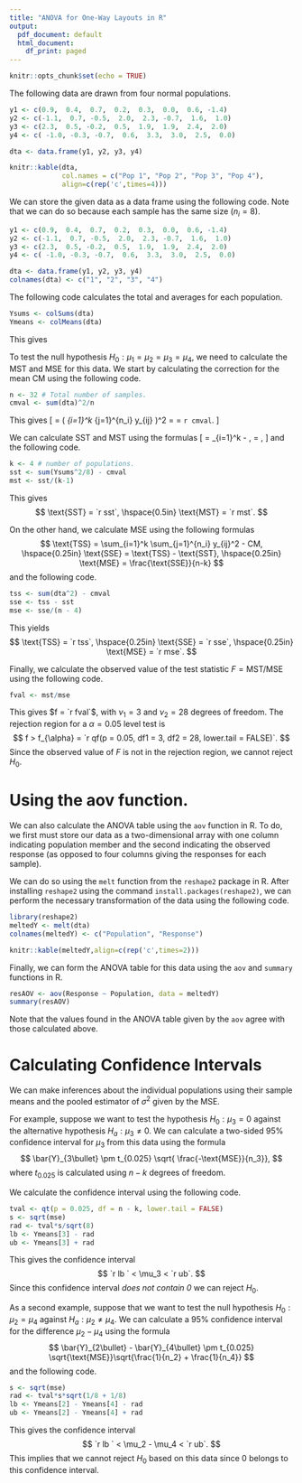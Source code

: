 ---
title: "ANOVA for One-Way Layouts in R"
output:
  pdf_document: default
  html_document:
    df_print: paged
---

```{r setup, include=FALSE}
knitr::opts_chunk$set(echo = TRUE)
```


The following data are drawn from four normal populations.
```{r data, echo=FALSE}
y1 <- c(0.9,  0.4,  0.7,  0.2,  0.3,  0.0,  0.6, -1.4)
y2 <- c(-1.1,  0.7, -0.5,  2.0,  2.3, -0.7,  1.6,  1.0)
y3 <- c(2.3,  0.5, -0.2,  0.5,  1.9,  1.9,  2.4,  2.0)
y4 <- c( -1.0, -0.3, -0.7,  0.6,  3.3,  3.0,  2.5,  0.0)

dta <- data.frame(y1, y2, y3, y4)

knitr::kable(dta, 
             col.names = c("Pop 1", "Pop 2", "Pop 3", "Pop 4"),
             align=c(rep('c',times=4)))
```
We can store the given data as a data frame using the following code. Note that we can do so because each sample has the same size ($n_i = 8$).
```{r store-as-frame}
y1 <- c(0.9,  0.4,  0.7,  0.2,  0.3,  0.0,  0.6, -1.4)
y2 <- c(-1.1,  0.7, -0.5,  2.0,  2.3, -0.7,  1.6,  1.0)
y3 <- c(2.3,  0.5, -0.2,  0.5,  1.9,  1.9,  2.4,  2.0)
y4 <- c( -1.0, -0.3, -0.7,  0.6,  3.3,  3.0,  2.5,  0.0)

dta <- data.frame(y1, y2, y3, y4)
colnames(dta) <- c("1", "2", "3", "4")
```

The following code calculates the total and averages for each population.
```{r tots-means}
Ysums <- colSums(dta)
Ymeans <- colMeans(dta)
```

This gives 
\begin{align*}
  y_{1\bullet} &= `r Ysums[1]`, &&& y_{2\bullet} &= `r Ysums[2]`,
  &&& y_{3\bullet} &= `r Ysums[3]`, &&& y_{4\bullet} &= `r Ysums[4]`, \\
  \bar y_{1\bullet} &= `r Ymeans[1]`, &&& \bar y_{2\bullet} &= `r Ymeans[2]`,
  &&& \bar y_{3\bullet} &= `r Ymeans[3]`, &&& \bar y_{4\bullet} &= `r Ymeans[4]`
\end{align*}


To test the null hypothesis $H_0: \mu_1 = \mu_2 = \mu_3 = \mu_4$, we need to calculate the MST and MSE for this data. We start by calculating the correction for the mean CM using the following code.
```{r cm}
n <- 32 # Total number of samples.
cmval <- sum(dta)^2/n
```
This gives 
\[
  \text{CM} = \frac{1}{n}\left( \sum_{i=1}^k \sum_{j=1}^{n_i} y_{ij} \right)^2
    = \frac{(`r sum(dta)`)^2}{`r n`}
    = `r cmval`.
\]

We can calculate SST and MST using the formulas
\[
  \text{SST} = \sum_{i=1}^k \frac{y_{i\bullet}^2}{n_i} - \text{CM},
  \hspace{0.25in} \text{MST} = \frac{\text{SST}}{k-1},
\]
and the following code.
```{r mst}
k <- 4 # number of populations.
sst <- sum(Ysums^2/8) - cmval
mst <- sst/(k-1)
```
This gives 
$$
  \text{SST} = `r sst`, \hspace{0.5in}
  \text{MST} = `r mst`.
$$




On the other hand, we calculate MSE using the following formulas
$$
  \text{TSS} = \sum_{i=1}^k \sum_{j=1}^{n_i} y_{ij}^2 - CM,
  \hspace{0.25in}
  \text{SSE} = \text{TSS} - \text{SST},
  \hspace{0.25in}
  \text{MSE} = \frac{\text{SSE}}{n-k}
$$
and the following code.
```{r mse}
tss <- sum(dta^2) - cmval
sse <- tss - sst
mse <- sse/(n - 4)
```
This yields
$$
 \text{TSS} = `r tss`,
  \hspace{0.25in}
  \text{SSE} = `r sse`,
  \hspace{0.25in}
  \text{MSE} = `r mse`.
$$


Finally, we calculate the observed value of the test statistic $F = \text{MST}/\text{MSE}$ using the following code.
```{r fval}
fval <- mst/mse
```
This gives $f = `r fval`$, with $\nu_1 = 3$ and $\nu_2 = 28$ degrees of freedom.
The rejection region for a $\alpha = 0.05$ level test is
$$
  f > f_{\alpha} = 
  `r qf(p = 0.05, df1 = 3, df2 = 28, lower.tail = FALSE)`.
$$
Since the observed value of $F$ is not in the rejection region, we cannot reject $H_0$.

 
# Using the aov function.

We can also calculate the ANOVA table using the ``aov`` function in R.
To do, we first must store our data as a two-dimensional array with one column indicating population member and the second indicating the observed response (as opposed to four columns giving the responses for each sample).

We can do so using the ``melt`` function from the ``reshape2`` package in R. After installing ``reshape2`` using the command ``install.packages(reshape2)``, we can perform the necessary transformation of the data using the following code.
```{r meltdata}
library(reshape2)
meltedY <- melt(dta)
colnames(meltedY) <- c("Population", "Response")
```
```{r displayMeltedY, echo = FALSE}
knitr::kable(meltedY,align=c(rep('c',times=2)))
```
Finally, we can form the ANOVA table for this data using the ``aov`` and ``summary`` functions in R.
```{r formANOVATable}
resAOV <- aov(Response ~ Population, data = meltedY)
summary(resAOV)
```

Note that the values found in the ANOVA table given by the ``aov`` agree with those calculated above.

# Calculating Confidence Intervals

We can make inferences about the individual populations using their sample means and the pooled estimator of $\sigma^2$ given by the MSE.

For example, suppose we want to test the hypothesis $H_0: \mu_3 = 0$ against the alternative hypothesis $H_a: \mu_3 \neq 0$.
We can calculate a two-sided 95% confidence interval for $\mu_3$ from this data using the formula
$$
  \bar{Y}_{3\bullet} \pm t_{0.025} \sqrt{ \frac{-\text{MSE}}{n_3}},
$$
where $t_{0.025}$ is calculated using $n-k$ degrees of freedom.

We calculate the confidence interval using the following code.
```{r CI}
tval <- qt(p = 0.025, df = n - k, lower.tail = FALSE)
s <- sqrt(mse)
rad <- tval*s/sqrt(8)
lb <- Ymeans[3] - rad
ub <- Ymeans[3] + rad
```
This gives the confidence interval
$$
  `r lb ` < \mu_3 < `r ub`.
$$
Since this confidence interval *does not contain 0* we can reject $H_0$.

As a second example, suppose that we want to test the null hypothesis $H_0: \mu_2 = \mu_4$ against $H_a: \mu_2 \neq \mu_4$.
We can calculate a 95\% confidence interval for the difference $\mu_2 - \mu_4$ using the formula
$$
  \bar{Y}_{2\bullet} - \bar{Y}_{4\bullet} \pm t_{0.025} \sqrt{\text{MSE}}\sqrt{\frac{1}{n_2} + \frac{1}{n_4}}
$$
and the following code.
```{r diffCI}
s <- sqrt(mse)
rad <- tval*s*sqrt(1/8 + 1/8)
lb <- Ymeans[2] - Ymeans[4] - rad
ub <- Ymeans[2] - Ymeans[4] + rad
```
This gives the confidence interval
$$
  `r lb ` < \mu_2 - \mu_4 < `r ub`.
$$
This implies that we cannot reject $H_0$ based on this data since $0$ belongs to this confidence interval.